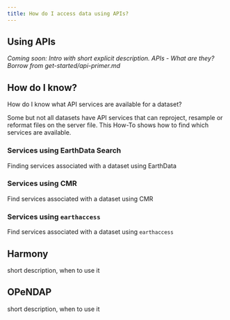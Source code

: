 ```yaml
---
title: How do I access data using APIs?
---
```


## Using APIs

*Coming soon: Intro with short explicit description. APIs - What are they? Borrow from get-started/api-primer.md* 

## How do I know?

How do I know what API services are available for a dataset?

Some but not all datasets have API services that can reproject, resample or reformat files on the server file. This How-To shows how to find which services are available.

### Services using EarthData Search

Finding services associated with a dataset using EarthData

### Services using CMR

Find services associated with a dataset using CMR

### Services using `earthaccess`
   
Find services associated with a dataset using `earthaccess`


## Harmony

short description, when to use it


## OPeNDAP

short description, when to use it
